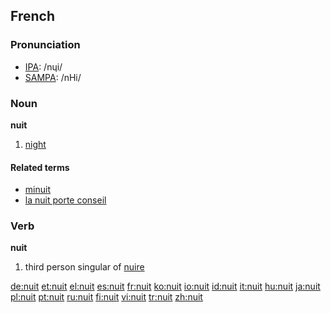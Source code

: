 ==French==

===Pronunciation===
*[[w:IPA|IPA]]: /nɥi/
*[[w:SAMPA|SAMPA]]: /nHi/

===Noun===
'''nuit''' {{f}}

# [[night]]

====Related terms====
*[[minuit]]
*[[la nuit porte conseil]]

===Verb===
'''nuit'''

# third person singular of [[nuire]]

[[de:nuit]]
[[et:nuit]]
[[el:nuit]]
[[es:nuit]]
[[fr:nuit]]
[[ko:nuit]]
[[io:nuit]]
[[id:nuit]]
[[it:nuit]]
[[hu:nuit]]
[[ja:nuit]]
[[pl:nuit]]
[[pt:nuit]]
[[ru:nuit]]
[[fi:nuit]]
[[vi:nuit]]
[[tr:nuit]]
[[zh:nuit]]